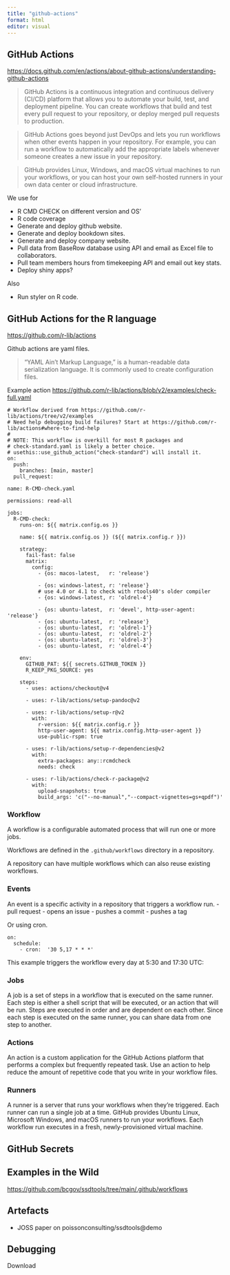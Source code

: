 ```yaml
---
title: "github-actions"
format: html
editor: visual
---
```


## GitHub Actions

<https://docs.github.com/en/actions/about-github-actions/understanding-github-actions>

> GitHub Actions is a continuous integration and continuous delivery (CI/CD) platform that allows you to automate your build, test, and deployment pipeline. You can create workflows that build and test every pull request to your repository, or deploy merged pull requests to production.

> GitHub Actions goes beyond just DevOps and lets you run workflows when other events happen in your repository. For example, you can run a workflow to automatically add the appropriate labels whenever someone creates a new issue in your repository.

> GitHub provides Linux, Windows, and macOS virtual machines to run your workflows, or you can host your own self-hosted runners in your own data center or cloud infrastructure.

We use for 

- R CMD CHECK on different version and OS'
- R code coverage
- Generate and deploy github website.
- Generate and deploy bookdown sites.
- Generate and deploy company website.
- Pull data from BaseRow database using API and email as Excel file to collaborators.
- Pull team members hours from timekeeping API and email out key stats.
- Deploy shiny apps?

Also 

- Run styler on R code.

## GitHub Actions for the R language

<https://github.com/r-lib/actions>

Github actions are yaml files.

> “YAML Ain't Markup Language,” is a human-readable data serialization language. It is commonly used to create configuration files.

Example action <https://github.com/r-lib/actions/blob/v2/examples/check-full.yaml>
```
# Workflow derived from https://github.com/r-lib/actions/tree/v2/examples
# Need help debugging build failures? Start at https://github.com/r-lib/actions#where-to-find-help
#
# NOTE: This workflow is overkill for most R packages and
# check-standard.yaml is likely a better choice.
# usethis::use_github_action("check-standard") will install it.
on:
  push:
    branches: [main, master]
  pull_request:

name: R-CMD-check.yaml

permissions: read-all

jobs:
  R-CMD-check:
    runs-on: ${{ matrix.config.os }}

    name: ${{ matrix.config.os }} (${{ matrix.config.r }})

    strategy:
      fail-fast: false
      matrix:
        config:
          - {os: macos-latest,   r: 'release'}

          - {os: windows-latest, r: 'release'}
          # use 4.0 or 4.1 to check with rtools40's older compiler
          - {os: windows-latest, r: 'oldrel-4'}

          - {os: ubuntu-latest,  r: 'devel', http-user-agent: 'release'}
          - {os: ubuntu-latest,  r: 'release'}
          - {os: ubuntu-latest,  r: 'oldrel-1'}
          - {os: ubuntu-latest,  r: 'oldrel-2'}
          - {os: ubuntu-latest,  r: 'oldrel-3'}
          - {os: ubuntu-latest,  r: 'oldrel-4'}

    env:
      GITHUB_PAT: ${{ secrets.GITHUB_TOKEN }}
      R_KEEP_PKG_SOURCE: yes

    steps:
      - uses: actions/checkout@v4

      - uses: r-lib/actions/setup-pandoc@v2

      - uses: r-lib/actions/setup-r@v2
        with:
          r-version: ${{ matrix.config.r }}
          http-user-agent: ${{ matrix.config.http-user-agent }}
          use-public-rspm: true

      - uses: r-lib/actions/setup-r-dependencies@v2
        with:
          extra-packages: any::rcmdcheck
          needs: check

      - uses: r-lib/actions/check-r-package@v2
        with:
          upload-snapshots: true
          build_args: 'c("--no-manual","--compact-vignettes=gs+qpdf")'
```

### Workflow

A workflow is a configurable automated process that will run one or more jobs.

Workflows are defined in the `.github/workflows` directory in a repository. 

A repository can have multiple workflows which can also reuse existing workflows.

### Events

An event is a specific activity in a repository that triggers a workflow run. 
- pull request
- opens an issue
- pushes a commit
- pushes a tag

Or using cron.

```
on:
  schedule:
    - cron:  '30 5,17 * * *'
```

This example triggers the workflow every day at 5:30 and 17:30 UTC:

### Jobs

A job is a set of steps in a workflow that is executed on the same runner. 
Each step is either a shell script that will be executed, or an action that will be run. 
Steps are executed in order and are dependent on each other. 
Since each step is executed on the same runner, you can share data from one step to another. 

### Actions

An action is a custom application for the GitHub Actions platform that performs a complex but frequently repeated task. 
Use an action to help reduce the amount of repetitive code that you write in your workflow files.

### Runners

A runner is a server that runs your workflows when they're triggered. 
Each runner can run a single job at a time. GitHub provides Ubuntu Linux, Microsoft Windows, and macOS runners to run your workflows. 
Each workflow run executes in a fresh, newly-provisioned virtual machine.

## GitHub Secrets

## Examples in the Wild

<https://github.com/bcgov/ssdtools/tree/main/.github/workflows>

## Artefacts

- JOSS paper on poissonconsulting/ssdtools@demo

## Debugging

Download 
